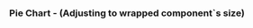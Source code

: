 
<Edit folder={props.folder} />

<Header
  title="Charts"
  subtitle="Pure CSS Charts."
  npm={props.npm}
/>

### Pie Chart - (Adjusting to wrapped component`s size)

<PieSimple />
